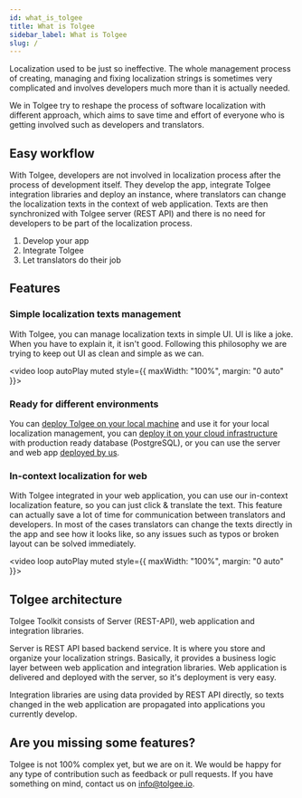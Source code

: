 ```yaml
---
id: what_is_tolgee
title: What is Tolgee
sidebar_label: What is Tolgee
slug: /
---
```

Localization used to be just so ineffective. The whole management process of creating, managing and fixing localization strings
is sometimes very complicated and involves developers much more than it is actually needed.

We in Tolgee try to reshape the process of software localization with different approach, which aims to save time and
effort of everyone who is getting involved such as developers and translators.

## Easy workflow
With Tolgee, developers are not involved in localization process after the process of development itself. They develop
the app, integrate Tolgee integration libraries and deploy an instance, where translators can change the localization
texts in the context of web application. Texts are then synchronized with Tolgee server (REST API) and there is no need
for developers to be part of the localization process.

1. Develop your app
2. Integrate Tolgee
3. Let translators do their job

## Features
### Simple localization texts management
With Tolgee, you can manage localization texts in simple UI. UI is like a joke. When you have to explain it,
it isn't good. Following this philosophy we are trying to keep out UI as clean and simple as we can.

<video loop autoPlay muted style={{ maxWidth: "100%", margin: "0 auto" }}>
  <source src="/platform.mov"></source>
</video>


### Ready for different environments
You can [deploy Tolgee on your local machine](/docs/server_and_web_app/self_hosting/running_with_docker#running-it-locally)
and use it for your local localization management, you can
[deploy it on your cloud infrastructure](/docs/server_and_web_app/self_hosting/running_with_docker#running-with-compose) with production
ready database (PostgreSQL), or you can use the server and web app [deployed by us](https://app.tolgee.io).

### In-context localization for web
With Tolgee integrated in your web application, you can use our in-context localization feature, so
you can just click & translate the text. This feature can actually save a lot of time for communication between
translators and developers. In most of the cases translators can change the texts directly in the app and see how it
looks like, so any issues such as typos or broken layout can be solved immediately.

<video loop autoPlay muted style={{ maxWidth: "100%", margin: "0 auto" }}>
  <source src="/in-context.mov"></source>
</video>

## Tolgee architecture
Tolgee Toolkit consists of Server (REST-API), web application and integration libraries.

Server is REST API based backend service. It is where you store and organize your localization strings. Basically, it
provides a business logic layer between web application and integration libraries. Web application is delivered and deployed
with the server, so it's deployment is very easy.

Integration libraries are using data provided by REST API directly, so texts changed in the web application are propagated
into applications you currently develop.

## Are you missing some features?
Tolgee is not 100% complex yet, but we are on it. We would be happy for any type of
contribution such as feedback or pull requests. If you have something on mind, contact us on [info@tolgee.io](mailto:info@tolgee.io).

